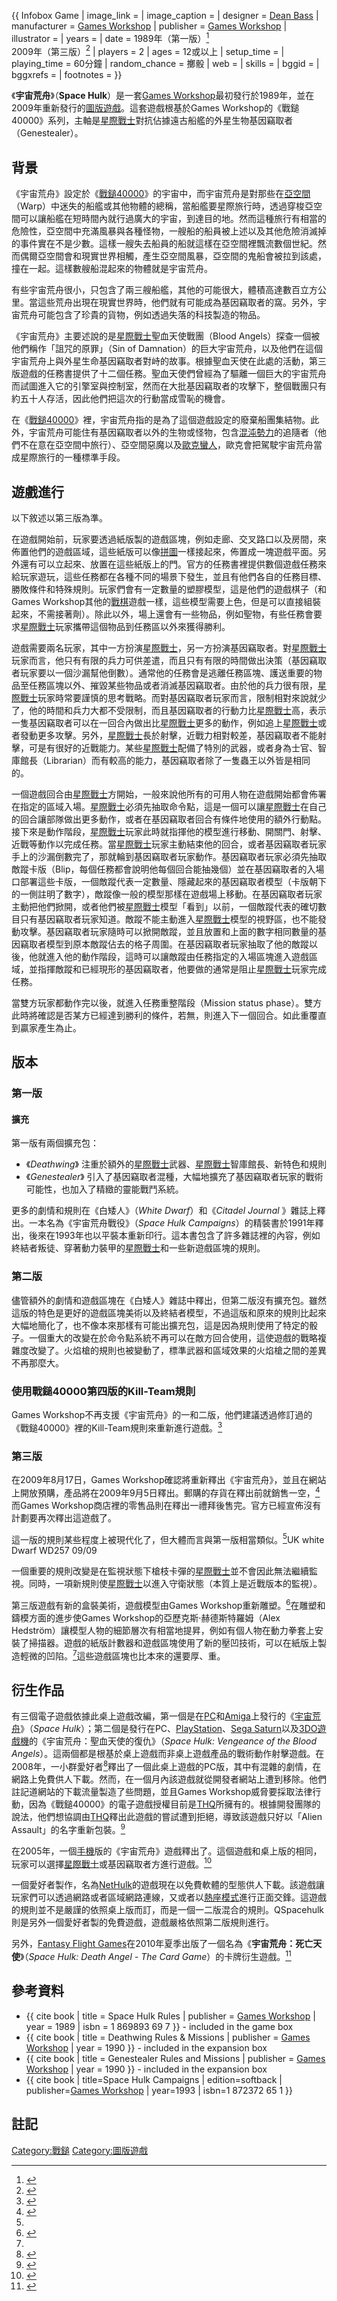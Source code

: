 {{noteTA
|G1=Games
|G2=WarHammer}}
{{ Infobox Game
| image_link    = 
| image_caption = 
| designer      = [[Dean_Bass|Dean Bass]]
| manufacturer  = [[Games_Workshop|Games Workshop]]
| publisher     = [[Games_Workshop|Games Workshop]]
| illustrator   = 
| years         = 
| date          = 1989年（第一版）<ref name="First Edition">{{Cite web |url=http://www.boardgamegeek.com/boardgame/2163/space-hulk |title=Space Hulk |accessdate=2011-08-21 |archive-date=2011-08-23 |archive-url=https://web.archive.org/web/20110823235536/http://www.boardgamegeek.com/boardgame/2163/space-hulk |dead-url=no }}</ref><br/>2009年（第三版）<ref name="Third Edition">{{Cite web |url=http://www.boardgamegeek.com/boardgame/2163/space-hulk |title=Space Hulk (Third Edition) |accessdate=2011-08-21 |archive-date=2011-08-23 |archive-url=https://web.archive.org/web/20110823235536/http://www.boardgamegeek.com/boardgame/2163/space-hulk |dead-url=no }}</ref>
| players       = 2
| ages          = 12或以上
| setup_time    = 
| playing_time  = 60分鐘
| random_chance = 擲骰
| web           = 
| skills        = 
| bggid         = <!-- boardgame geek entry -->
| bggxrefs      = <!-- boardgame geek cross references for supplements etc -->
| footnotes     =
}}

《'''宇宙荒舟'''》（'''Space Hulk'''）是一套[[Games_Workshop|Games Workshop]]最初發行於1989年，並在2009年重新發行的[[圖版遊戲|圖版遊戲]]。這套遊戲根基於Games Workshop的《戰鎚40000》系列，主軸是[[太空陸戰隊_(戰鎚40000)|星際戰士]]對抗佔據遠古船艦的外星生物基因竊取者（Genestealer）。

==背景==
《宇宙荒舟》設定於《[[戰鎚40000|戰鎚40000]]》的宇宙中，而宇宙荒舟是對那些在[[亞空間|亞空間]]（Warp）中迷失的船艦或其他物體的總稱，當船艦要星際旅行時，透過穿梭亞空間可以讓船艦在短時間內就行過廣大的宇宙，到達目的地。然而這種旅行有相當的危險性，亞空間中充滿風暴與各種怪物，一艘船的船員被上述以及其他危險消滅掉的事件實在不是少數。這樣一艘失去船員的船就這樣在亞空間裡飄流數個世紀。然而偶爾亞空間會和現實世界相觸，產生亞空間風暴，亞空間的鬼船會被拉到該處，撞在一起。這樣數艘船混起來的物體就是宇宙荒舟。

有些宇宙荒舟很小，只包含了兩三艘船艦，其他的可能很大，體積高達數百立方公里。當這些荒舟出現在現實世界時，他們就有可能成為基因竊取者的窩。另外，宇宙荒舟可能包含了珍貴的貨物，例如透過失落的科技製造的物品。

《宇宙荒舟》主要述說的是[[太空陸戰隊_(戰鎚40000)|星際戰士]]聖血天使戰團（Blood Angels）探查一個被他們稱作「詛咒的原罪」（Sin of Damnation）的巨大宇宙荒舟，以及他們在這個宇宙荒舟上與外星生命基因竊取者對峙的故事。根據聖血天使在此處的活動，第三版遊戲的任務書提供了十二個任務。聖血天使們曾經為了驅離一個巨大的宇宙荒舟而試圖進入它的引擎室與控制室，然而在大批基因竊取者的攻擊下，整個戰團只有約五十人存活，因此他們把這次的行動當成雪恥的機會。

在《[[戰鎚40000|戰鎚40000]]》裡，宇宙荒舟指的是為了這個遊戲設定的廢棄船團集結物。此外，宇宙荒舟可能住有基因竊取者以外的生物或怪物，包含[[混沌勢力|混沌勢力]]的追隨者（他們不在意在亞空間中旅行）、亞空間惡魔以及[[歐克蠻人|歐克蠻人]]，歐克會把駕駛宇宙荒舟當成星際旅行的一種標準手段。

==遊戲進行==
以下敘述以第三版為準。

在遊戲開始前，玩家要透過紙版製的遊戲區塊，例如走廊、交叉路口以及房間，來佈置他們的遊戲區域，這些紙版可以像[[拼圖|拼圖]]一樣接起來，佈置成一塊遊戲平面。另外還有可以立起來、放置在這些紙版上的門。官方的任務書裡提供數個遊戲任務來給玩家遊玩，這些任務都在各種不同的場景下發生，並且有他們各自的任務目標、勝敗條件和特殊規則。玩家們會有一定數量的塑膠模型，這是他們的遊戲棋子（和Games Workshop其他的[[戰棋|戰棋]]遊戲一樣，這些模型需要上色，但是可以直接組裝起來，不需接著劑）。除此以外，場上還會有一些物品，例如聖物，有些任務會要求[[太空陸戰隊_(戰鎚40000)|星際戰士]]玩家攜帶這個物品到任務區以外來獲得勝利。

遊戲需要兩名玩家，其中一方扮演[[太空陸戰隊_(戰鎚40000)|星際戰士]]，另一方扮演基因竊取者。對[[太空陸戰隊_(戰鎚40000)|星際戰士]]玩家而言，他只有有限的兵力可供差遣，而且只有有限的時間做出決策（基因竊取者玩家要以一個沙漏幫他倒數）。通常他的任務會是逃離任務區塊、護送重要的物品至任務區塊以外、摧毀某些物品或者消滅基因竊取者。由於他的兵力很有限，[[太空陸戰隊_(戰鎚40000)|星際戰士]]玩家時常要謹慎的思考戰略。而對基因竊取者玩家而言，限制相對來說就少了，他的時間和兵力大都不受限制，而且基因竊取者的行動力比[[太空陸戰隊_(戰鎚40000)|星際戰士]]高，表示一隻基因竊取者可以在一回合內做出比[[太空陸戰隊_(戰鎚40000)|星際戰士]]更多的動作，例如追上[[太空陸戰隊_(戰鎚40000)|星際戰士]]或者發動更多攻擊。另外，[[太空陸戰隊_(戰鎚40000)|星際戰士]]長於射擊，近戰力相對較差，基因竊取者不能射擊，可是有很好的近戰能力。某些[[太空陸戰隊_(戰鎚40000)|星際戰士]]配備了特別的武器，或者身為士官、智庫館長（Librarian）而有較高的能力，基因竊取者除了一隻蟲王以外皆是相同的。

一個遊戲回合由[[太空陸戰隊_(戰鎚40000)|星際戰士]]方開始，一般來說他所有的可用人物在遊戲開始都會佈署在指定的區域入場。[[太空陸戰隊_(戰鎚40000)|星際戰士]]必須先抽取命令點，這是一個可以讓[[太空陸戰隊_(戰鎚40000)|星際戰士]]在自己的回合讓部隊做出更多動作，或者在基因竊取者回合有條件地使用的額外行動點。接下來是動作階段，[[太空陸戰隊_(戰鎚40000)|星際戰士]]玩家此時就指揮他的模型進行移動、開關門、射擊、近戰等動作以完成任務。當[[太空陸戰隊_(戰鎚40000)|星際戰士]]玩家主動結束他的回合，或者基因竊取者玩家手上的沙漏倒數完了，那就輪到基因竊取者玩家動作。基因竊取者玩家必須先抽取敵蹤卡版（Blip，每個任務都會說明他每個回合能抽幾個）並在基因竊取者的入場口部署這些卡版，一個敵蹤代表一定數量、隱藏起來的基因竊取者模型（卡版朝下的一側註明了數字），敵蹤像一般的模型那樣在遊戲場上移動。在基因竊取者玩家主動把他們掀開，或者他們被[[太空陸戰隊_(戰鎚40000)|星際戰士]]模型「看到」以前，一個敵蹤代表的確切數目只有基因竊取者玩家知道。敵蹤不能主動進入[[太空陸戰隊_(戰鎚40000)|星際戰士]]模型的視野區，也不能發動攻擊。基因竊取者玩家隨時可以掀開敵蹤，並且放置和上面的數字相同數量的基因竊取者模型到原本敵蹤佔去的格子周圍。在基因竊取者玩家抽取了他的敵蹤以後，他就進入他的動作階段，這時可以讓敵蹤由任務指定的入場區塊進入遊戲區域，並指揮敵蹤和已經現形的基因竊取者，他要做的通常是阻止[[太空陸戰隊_(戰鎚40000)|星際戰士]]玩家完成任務。

當雙方玩家都動作完以後，就進入任務重整階段（Mission status phase）。雙方此時將確認是否某方已經達到勝利的條件，若無，則進入下一個回合。如此重覆直到贏家產生為止。

==版本==
===第一版===
====擴充====

第一版有兩個擴充包：
*《''Deathwing''》 注重於額外的[[太空陸戰隊_(戰鎚40000)|星際戰士]]武器、[[太空陸戰隊_(戰鎚40000)|星際戰士]]智庫館長、新特色和規則
*《''Genestealer''》 引入了基因竊取者混種，大幅地擴充了基因竊取者玩家的戰術可能性，也加入了精緻的靈能戰鬥系統。

更多的劇情和規則在《白矮人》（''White Dwarf''）和《''Citadel Journal'' 》雜誌上釋出。一本名為《宇宙荒舟戰役》（''Space Hulk Campaigns''）的精裝書於1991年釋出，後來在1993年也以平裝本重新印行。這本書包含了許多雜誌裡的內容，例如終結者叛徒、穿著動力裝甲的[[太空陸戰隊_(戰鎚40000)|星際戰士]]和一些新遊戲區塊的規則。

===第二版===
儘管額外的劇情和遊戲區塊在《白矮人》雜誌中釋出，但第二版沒有擴充包。雖然這版的特色是更好的遊戲區塊美術以及終結者模型，不過這版和原來的規則比起來大幅地簡化了，也不像本來那樣有可能出擴充包，這是因為規則使用了特定的骰子。一個重大的改變在於命令點系統不再可以在敵方回合使用，這使遊戲的戰略複雜度改變了。火焰槍的規則也被變動了，標準武器和區域效果的火焰槍之間的差異不再那麼大。

===使用戰鎚40000第四版的Kill-Team規則===

Games Workshop不再支援《宇宙荒舟》的一和二版，他們建議透過修訂過的《戰鎚40000》裡的Kill-Team規則來重新進行遊戲。<ref>{{cite web | url = http://uk.games-workshop.com/warhammer40000/space-hulk/ | title = ''Space Hulk Kill-team rules'' | publisher = Games Workshop | accessdate = 2008-04-29 | deadurl = yes | archiveurl = https://web.archive.org/web/20080128180739/http://uk.games-workshop.com/warhammer40000/space-hulk/ | archivedate = 2008-01-28 }}</ref>

===第三版===
在2009年8月17日，Games Workshop確認將重新釋出《宇宙荒舟》，並且在網站上開放預購，產品將在2009年9月5日釋出。郵購的存貨在釋出前就銷售一空，<ref>{{cite web | url = http://www.games-workshop.com/gws/content/blogPost.jsp?aId=4100003a | title = ''Space Hulk Update'' | publisher = Games Workshop | accessdate = 2009-09-03 | archive-date = 2011-07-11 | archive-url = https://web.archive.org/web/20110711072211/http://www.games-workshop.com/gws/content/blogPost.jsp?aId=4100003a | dead-url = no }}</ref>而Games Workshop商店裡的零售品則在釋出一禮拜後售完。官方已經宣佈沒有計劃要再次釋出這遊戲了。

這一版的規則某些程度上被現代化了，但大體而言與第一版相當類似。<ref name="UK white Dwarf WD257 09/09">UK white Dwarf WD257 09/09</ref>一個重要的規則改變是在監視狀態下槍枝卡彈的[[太空陸戰隊_(戰鎚40000)|星際戰士]]並不會因此無法繼續監視。同時，一項新規則使[[太空陸戰隊_(戰鎚40000)|星際戰士]]以進入守衛狀態（本質上是近戰版本的監視）。

第三版遊戲有新的盒裝美術，遊戲模型由Games Workshop重新雕塑。<ref>{{cite web | url = http://www.games-workshop.com/gws/catalog/productDetail.jsp?prodId=prod210009a | title = ''Space Hulk'' | publisher = Games Workshop | accessdate = 2009-08-17 | archive-date = 2011-05-04 | archive-url = https://web.archive.org/web/20110504123111/http://www.games-workshop.com/gws/catalog/productDetail.jsp?prodId=prod210009a | dead-url = no }}</ref>在雕塑和鑄模方面的進步使Games Workshop的亞歷克斯‧赫德斯特羅姆（Alex Hedström）讓模型人物的細節層次有相當地提昇，例如有個人物在動力拳套上安裝了掃描器。遊戲的紙版計數器和遊戲區塊使用了新的壓凹技術，可以在紙版上製造輕微的凹陷。<ref name="UK white Dwarf WD257 09/09"/>這些遊戲區塊也比本來的還要厚、重。

==衍生作品==
有三個電子遊戲依據此桌上遊戲改編，第一個是在[[個人電腦|PC]]和[[Amiga|Amiga]]上發行的《[[宇宙荒舟_(電子遊戲)|宇宙荒舟]]》（''Space Hulk''）；第二個是發行在PC、[[PlayStation|PlayStation]]、[[Sega_Saturn|Sega Saturn]]以及[[3DO|3DO]][[電子遊樂器|遊戲機]]的《宇宙荒舟：聖血天使的復仇》（''Space Hulk: Vengeance of the Blood Angels''）。這兩個都是根基於桌上遊戲而非桌上遊戲產品的戰術動作射擊遊戲。在2008年，一小群愛好者<ref>{{cite web | url = http://www.teardown.se/ | title = ''Space Hulk'' | publisher = Teardown | accessdate = 2008-03-10 | deadurl = yes | archiveurl = https://web.archive.org/web/20080307010557/http://www.teardown.se/ | archivedate = 2008-03-07 }}</ref>釋出了一個此桌上遊戲的PC版，其中有混雜的劇情，在網路上免費供人下載。然而，在一個月內該遊戲就從開發者網站上遭到移除。他們註記道網站的下載流量製造了些問題，並且Games Workshop威脅要採取法律行動，因為《戰鎚40000》的電子遊戲授權目前是[[THQ|THQ]]所擁有的。根據開發團隊的說法，他們想協調由[[THQ|THQ]]釋出此遊戲的嘗試遭到拒絕，導致該遊戲只好以「Alien Assault」的名字重新包裝。<ref>{{cite web | url = http://www.teardown.se/forum/showthread.php?t=603 | title = ''Rebranding of TDSH'' | publisher = Teardown | accessdate = 2009-08-08 | deadurl = yes | archiveurl = https://web.archive.org/web/20091128042616/http://www.teardown.se/forum/showthread.php?t=603 | archivedate = 2009-11-28 }}</ref>


在2005年，一個[[手機|手機]]版的《宇宙荒舟》遊戲釋出了。這個遊戲和桌上版的相同，玩家可以選擇[[太空陸戰隊_(戰鎚40000)|星際戰士]]或基因竊取者方進行遊戲。<ref>{{cite web | url = http://www.gamespot.com/mobile/action/warhammerspacehulk/index.html | title = ''Space Hulk'' | publisher = GameSpot | accessdate = 2007-03-08 | archive-date = 2007-02-26 | archive-url = https://web.archive.org/web/20070226221025/http://www.gamespot.com/mobile/action/warhammerspacehulk/index.html | dead-url = no }}</ref>

一個愛好者製作，名為[https://web.archive.org/web/20090205204652/http://ojnk.net/nethulk/index.html NetHulk]的遊戲現在以免費軟體的型態供人下載。該遊戲讓玩家們可以透過網路或者區域網路連線，又或者以[[熱座模式|熱座模式]]進行正面交鋒。這遊戲的規則並不是嚴謹的依照桌上版而訂，而是一個一二版混合的規則。QSpacehulk則是另外一個愛好者製的免費遊戲，遊戲嚴格依照第二版規則進行。

另外，[[Fantasy_Flight_Games|Fantasy Flight Games]]在2010年夏季出版了一個名為《'''宇宙荒舟：死亡天使'''》（''Space Hulk: Death Angel - The Card Game''）的卡牌衍生遊戲。<ref>{{cite web | url = http://www.fantasyflightgames.com/edge_news.asp?eidn=1346 | title = ''Failure is Not an Option '' | publisher = ''Fantasy Flight Games'' | accessdate = 2010-05-16 | archive-date = 2010-05-19 | archive-url = https://web.archive.org/web/20100519125111/http://www.fantasyflightgames.com/edge_news.asp?eidn=1346 | dead-url = no }}</ref>

==參考資料==
{{refbegin|2}}
* {{ cite book | title = Space Hulk Rules | publisher = [[Games_Workshop|Games Workshop]] | year = 1989 | isbn = 1 869893 69 7 }} - included in the game box
* {{ cite book | title = Deathwing Rules & Missions | publisher = [[Games_Workshop|Games Workshop]] | year = 1990 }} - included in the expansion box
* {{ cite book | title = Genestealer Rules and Missions | publisher = [[Games_Workshop|Games Workshop]] | year = 1990 }} - included in the expansion box
* {{ cite book | title=Space Hulk Campaigns | edition=softback | publisher=[[Games_Workshop|Games Workshop]] | year=1993 | isbn=1 872372 65 1 }}
{{refend}}

==註記==
{{reflist}}

{{戰鎚40000}}

[[Category:戰鎚|Category:戰鎚]]
[[Category:圖版遊戲|Category:圖版遊戲]]